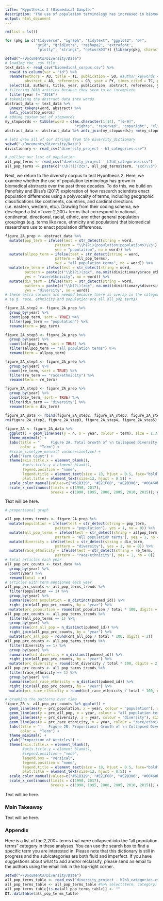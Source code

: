 ```yaml
---
title: "Hypothesis 2 (Biomedical Sample)"
description: "The use of population terminology has increased in biomedical abstracts since 1990."
output: html_document
---
```


```r
rm(list = ls())

for (pkg in c("tidyverse", "igraph", "tidytext", "ggplot2", "DT",
              "grid", "gridExtra", "reshape2", "extrafont",
               "plotly", "stringi", "networkD3")) {library(pkg, character.only = TRUE)}

setwd("~/Documents/Diversity/Data")
# loading the .csv file 
text_data <- read_csv("biomedical_corpus.csv") %>% 
  rowid_to_column(var = "id") %>% 
  rename(authors = AU, title = TI, publication = SO, #author_keywords = DE,
         abstract = AB, references = CR, year = PY, times_cited = TC, pubmed_id = UT) %>% 
  select(id, authors, title, year, publication, abstract, references, year, times_cited, pubmed_id) %>% 
# filtering 2018 articles because they seem to be incomplete 
  filter(year != "2018")
# tokenizing the abstract data into words 
abstract_data <- text_data %>% 
  unnest_tokens(word, abstract) %>% 
  anti_join(stop_words)
# adding custom set of stopwords 
my_stopwords <- tibble(word = c(as.character(1:14), "[0-9]", 
                                "rights", "reserved", "copyright", "elsevier"))
abstract_data <- abstract_data %>% anti_join(my_stopwords); rm(my_stopwords)

# lets draw all of our strings from the diversity_dictionary
setwd("~/Documents/Diversity/Data")
divictionary <- read_csv("diversity_project - h1_categories.csv") 

# pulling our list of population
all_pop_terms <- read_csv("diversity_project - h2h3_categories.csv") 
all_pop_terms <- paste(c("\\b(?i)(zcx", all_pop_terms$term, "zxc)\\b"), collapse = "|")
```

Next, we return to the diversity corpus to test Hypothesis 2. Here, we examine whether the use of population terminology has grown in biomedical abstracts over the past three decades. To do this, we build on Panofsky and Bliss’s (2017) exploration of how research scientists enact population differences using a polyvocality of terms, including geographic classifications like continents, countries, and cardinal directions (i.e. eastern, western, etc.). Drawing from their coding schema, we developed a list of over 2,200+ terms that correspond to national, continental, directional, racial, ethnic, and other general population groupings (e.g. terms like race, ethnicity and population) that biomedical researchers use to enact population differences.

```r
figure_2A_prep <- abstract_data %>% 
  mutate(pop_term = ifelse(test = str_detect(string = word, 
                       pattern = "\\b(?i)(population|populations)\\b"), 
                       yes = "population", no = word)) %>% 
  mutate(allpop_term = ifelse(test = str_detect(string = word, 
                       pattern = all_pop_terms), 
                       yes = "all population terms", no = word)) %>% 
  mutate(re_term = ifelse(test = str_detect(string = word, 
         pattern = paste(c("\\b(?i)(zqx", na.omit(divictionary$race_ethnicity), "zqx)\\b"), collapse = "|")), 
         yes = "race/ethnicity", no = word)) %>% 
  mutate(div_term = ifelse(test = str_detect(string = word, 
         pattern = paste(c("\\b(?i)(zqx", na.omit(divictionary$diversity), "zqx)\\b"), collapse = "|")), 
         yes = "diversity", no = word)) 
# these extra columns are needed because there is overap in the categories 
# (e.g. race, ethnicity and population are all all_pop_terms)

figure_2A_step2 <- figure_2A_prep %>% 
  group_by(year) %>% 
  count(pop_term, sort = TRUE) %>% 
  filter(pop_term == "population") %>% 
  rename(term = pop_term)

figure_2A_step3 <- figure_2A_prep %>% 
  group_by(year) %>% 
  count(allpop_term, sort = TRUE) %>% 
  filter(allpop_term == "all population terms") %>% 
  rename(term = allpop_term)

figure_2A_step4 <- figure_2A_prep %>% 
  group_by(year) %>% 
  count(re_term, sort = TRUE) %>% 
  filter(re_term == "race/ethnicity") %>% 
  rename(term = re_term)

figure_2A_step5 <- figure_2A_prep %>% 
  group_by(year) %>% 
  count(div_term, sort = TRUE) %>% 
  filter(div_term == "diversity") %>% 
  rename(term = div_term)

figure_2A_data <- rbind(figure_2A_step2, figure_2A_step3, figure_2A_step4, figure_2A_step5)
rm(figure_2A_step2, figure_2A_step3, figure_2A_step4, figure_2A_step5)
   
figure_2A <- figure_2A_data %>% 
  ggplot() + geom_line(aes(y = n, x = year, colour = term), size = 1.3, stat="identity") + 
  theme_minimal() +
  labs(title = "     Figure 2A. Total Growth of \n Collapsed Diversity Terms (1990-2017)",
       color =  "Term") + 
  #scale_linetype_manual( values=linetype) +
  ylab("Term Count") +
  theme(axis.title.x = element_blank(), 
        #axis.title.y = element_blank(), 
        legend.position = "none",
        legend.title = element_text(size = 10, hjust = 0.5, face="bold"),
        plot.title = element_text(size=12, hjust = 0.5)) +
  scale_color_manual(values=c("#61B329", "#E21F00", "#E2B306", "#00468b")) +
  scale_x_continuous(limits = c(1990, 2017),
                     breaks = c(1990, 1995, 2000, 2005, 2010, 2015)); ggplotly()
```

Text will be here.

```r
# proportional graph 

all_pop_terms_trends <- figure_2A_prep %>%   
  mutate(population = ifelse(test = str_detect(string = pop_term, 
                       pattern = "population"), yes = 1, no = 0)) %>% 
  mutate(all_pop_terms = ifelse(test = str_detect(string = allpop_term, 
                       pattern = "all population terms"), yes = 1, no = 0)) %>% 
  mutate(diversity = ifelse(test = str_detect(string = div_term, 
                       pattern = "diversity"), yes = 1, no = 0)) %>% 
  mutate(race_ethnicity = ifelse(test = str_detect(string = re_term, 
                       pattern = "race/ethnicity"), yes = 1, no = 0)) 
# total articles each year 
all_pop_prc_counts <- text_data %>% 
  group_by(year) %>% 
  count(year) %>% 
  rename(total = n) 
# articles with term mentioned each year 
all_pop_prc_counts <- all_pop_terms_trends %>% 
  filter(population == 1) %>% 
  group_by(year) %>% 
  summarise(cnt_population = n_distinct(pubmed_id)) %>% 
  right_join(all_pop_prc_counts, by = "year") %>% 
  mutate(prc_population = round(cnt_population / total * 100, digits = 2))
all_pop_prc_counts <- all_pop_terms_trends %>% 
  filter(all_pop_terms == 1) %>% 
  group_by(year) %>% 
  summarise(cnt_all_pop = n_distinct(pubmed_id)) %>% 
  right_join(all_pop_prc_counts, by = "year") %>% 
  mutate(prc_all_pop = round(cnt_all_pop / total * 100, digits = 2))
all_pop_prc_counts <- all_pop_terms_trends %>% 
  filter(diversity == 1) %>% 
  group_by(year) %>% 
  summarise(cnt_diversity = n_distinct(pubmed_id)) %>% 
  right_join(all_pop_prc_counts, by = "year") %>% 
  mutate(prc_diversity = round(cnt_diversity / total * 100, digits = 2))
all_pop_prc_counts <- all_pop_terms_trends %>% 
  filter(race_ethnicity == 1) %>% 
  group_by(year) %>% 
  summarise(cnt_race_ethnicity = n_distinct(pubmed_id)) %>% 
  right_join(all_pop_prc_counts, by = "year") %>% 
  mutate(prc_race_ethnicity = round(cnt_race_ethnicity / total * 100, digits = 2))

# graphing the patterns over time
figure_2B <- all_pop_prc_counts %>% ggplot() + 
  geom_line(aes(y = prc_population, x = year, colour = "population"), size = 1.3, stat="identity") +
  geom_line(aes(y = prc_all_pop, x = year, colour = "all population terms"), size = 1.3, stat="identity") + 
  geom_line(aes(y = prc_diversity, x = year, colour = "diversity"), size = 1.3, stat="identity") + 
  geom_line(aes(y = prc_race_ethnicity, x = year, colour = "race/ethnicity"), size = 1.3, stat="identity") + 
  labs(title = "    Figure 2B. Proportional Growth of \n Collapsed Diversity Terms (1990-2017)",
       color =  "Term") + 
  theme_minimal() +
  ylab("Proportion of Articles") +
  theme(axis.title.x = element_blank(), 
        #axis.title.y = element_blank(), 
        #legend.position = "none",
        legend.box = "vertical", 
        legend.position = "none",
        legend.title = element_text(size = 10, hjust = 0.5, face="bold"),
        plot.title = element_text(size=12, hjust = 0.5)) +
  scale_color_manual(values=c("#61B329", "#E21F00", "#E2B306", "#00468b")) +
  scale_x_continuous(limits = c(1990, 2017),
                     breaks = c(1990, 1995, 2000, 2005, 2010, 2015)); ggplotly()
```

Text will be here. 

### Main Takeaway 

Text will be here.

### Appendix 

Here is a list of the 2,200+ terms that were collapsed into the "all population terms" category in these analyses. You can use the search box to find a specific term you are interested in. Please note that this dictionary is still in progress and the sub/categories are both fluid and imperfect. If you have suggestions about what to add and/or reclassify, please send an email to the authors using the email link in the top-right corner.

```r
setwd("~/Documents/Diversity/Data")
all_pop_terms_table <- read_csv("diversity_project - h2h3_categories.csv")
all_pop_terms_table <- all_pop_terms_table #%>% select(term, category)
all_pop_terms_table[is.na(all_pop_terms_table)] <- ""
DT::datatable(all_pop_terms_table)
```
